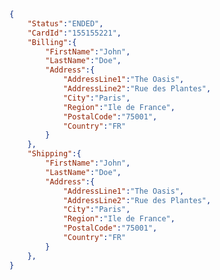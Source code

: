 ```json REST  
{
    "Status":"ENDED",
    "CardId":"155155221",
    "Billing":{
        "FirstName":"John",
        "LastName":"Doe",
        "Address":{
            "AddressLine1":"The Oasis",
            "AddressLine2":"Rue des Plantes",
            "City":"Paris",
            "Region":"Ile de France",
            "PostalCode":"75001",
            "Country":"FR"
        }
    },
    "Shipping":{
        "FirstName":"John",
        "LastName":"Doe",
        "Address":{
            "AddressLine1":"The Oasis",
            "AddressLine2":"Rue des Plantes",
            "City":"Paris",
            "Region":"Ile de France",
            "PostalCode":"75001",
            "Country":"FR"
        }
    },
}  
```